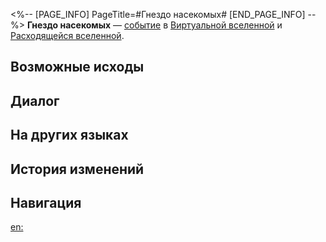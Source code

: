 <%-- [PAGE_INFO]
PageTitle=#Гнездо насекомых#
[END_PAGE_INFO] --%>
{{Дополнить}}
{{ВВ Событие Инфобокс
|id                 = 11101
|Название           = 
|Изображение        = Событие ВВ По умолчанию.png
|Испытание_в_вв     = Неизвестно
|Испытание_в_рое    = Неизвестно
|Испытание_в_зиш    = Неизвестно
|Испытание_в_рв     = Неизвестно
|Испытание_в_облнеп = Неизвестно
|Требования         = 
|Пред               = 
|След               = 
|Упоминания         = 
|Порядок            = 071
|Порядок_рв         = 014
}}
'''Гнездо насекомых''' — [[Расходящаяся вселенная/События|событие]] в [[Виртуальная вселенная|Виртуальной вселенной]] и [[Расходящаяся вселенная|Расходящейся вселенной]].

==Возможные исходы==
{{Возможные исходы
|Выбор_1 = Сохранить яйца
|Результат_1 = Получить благословения 1-2★: 2.
|Путь_1   = День
|Режимы_1  = рв

|Выбор_2 = Забраться в гнездо и всех прикончить!
|Результат_2 = Вступить в 3 битвы с Роем и получить 3 случайных благословения 1★ или 2★.
|Путь_2   = Разрушение
|Режимы_2  = рой

|Выбор_3 = Сохранить яйца
|Результат_3 = Получить благословение Сохранения 1★ или 2★ и благословение Распространения 1★ или 2★.
|Путь_3   = Сохранение
|Режимы_3  = рой

|Выбор_4 = Войти в гнездо

|Выбор_4_1 = Обнять новорождённого
|Результат_4_1 = Получить негативную диковину Сеть для насекомых, а также благословения 3★: 1.

|Выбор_4_2 = Ждать Эона
|Результат_4_2 = Получить благословение 2★, при этом все персонажи потеряют НР, равное 50% от их текущего НР.

|Выбор_4_3 = Обнять новорождённого
|Результат_4_3 = Получить негативную диковину Сеть для насекомых, а также случайных компонентов 2★: 1.

|Выбор_4_4 = Ждать Эона
|Результат_4_4 = Получить случайные компоненты 1★: 4, при этом все персонажи потеряют НР, равное 50% от их текущего НР.

|Выбор_5 = Остановиться у входа в гнездо
|Результат_5 = Не стоит делать поспешных ставок.
}}

==Диалог==
{{Диалог Начало}}
:{{tx}}
{{Диалог Конец}}

==На других языках==
{{На других языках
|en   = Insect Nest
|zhs  = 虫巢
|zht  = 蟲巢
|ja   = {{Rubi|蟲|むし}}の{{Rubi|巣|す}}
|ko   = 곤충집
|es   = Nido de insectos
|fr   = Nid d'insectes
|ru   = Гнездо насекомых
|th   = รังแมลง
|vi   = Tổ Côn Trùng
|de   = Insektennest
|id   = Sarang Serangga
|pt   = Ninho de Inseto
}}

==История изменений==
{{История изменений|3.5}}

==Навигация==
{{События ВВ Навбокс}}

[[en:]]